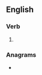 ==English==

===Verb===
{{head|en|verb form}}

# {{en-third-person singular of|prattle}}

===Anagrams===
* {{anagrams|en|a=aelprstt|Platters|partlets|platters|splatter|sprattle}}